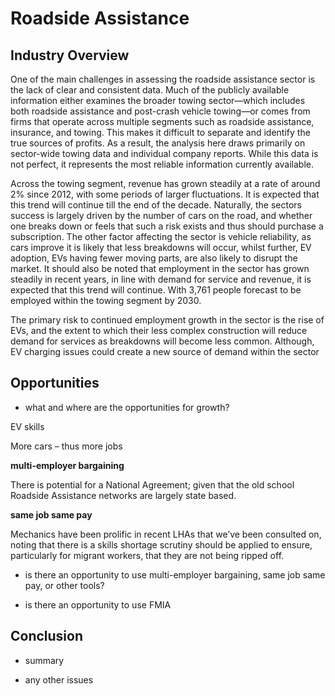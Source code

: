 # Roadside Assistance

## Industry Overview

One of the main challenges in assessing the roadside assistance sector is the lack of clear and consistent data. Much of the publicly available information either examines the broader towing sector—which includes both roadside assistance and post-crash vehicle towing—or comes from firms that operate across multiple segments such as roadside assistance, insurance, and towing. This makes it difficult to separate and identify the true sources of profits. As a result, the analysis here draws primarily on sector-wide towing data and individual company reports. While this data is not perfect, it represents the most reliable information currently available. 

Across the towing segment, revenue has grown steadily at a rate of around 2% since 2012, with some periods of larger fluctuations. It is expected that this trend will continue till the end of the decade. Naturally, the sectors success is largely driven by the number of cars on the road, and whether one breaks down or feels that such a risk exists and thus should purchase a subscription. The other factor affecting the sector is vehicle reliability, as cars improve it is likely that less breakdowns will occur, whilst further, EV adoption, EVs having fewer moving parts, are also likely to disrupt the market. It should also be noted that employment in the sector has grown steadily in recent years, in line with demand for service and revenue, it is expected that this trend will continue. With 3,761 people forecast to be employed within the towing segment by 2030. 

The primary risk to continued employment growth in the sector is the rise of EVs, and the extent to which their less complex construction will reduce demand for services as breakdowns will become less common. Although, EV charging issues could create a new source of demand within the sector

## Opportunities

-   what and where are the opportunities for growth?

EV skills 

More cars – thus more jobs  

**multi-employer bargaining**

There is potential for a National Agreement; given that the old school Roadside Assistance networks are largely state based. 

**same job same pay**

Mechanics have been prolific in recent LHAs that we’ve been consulted on, noting that there is a skills shortage scrutiny should be applied to ensure, particularly for migrant workers, that they are not being ripped off.

-   is there an opportunity to use multi-employer bargaining, same job same pay, or other tools?

-   is there an opportunity to use FMIA

## Conclusion

-   summary

-   any other issues

